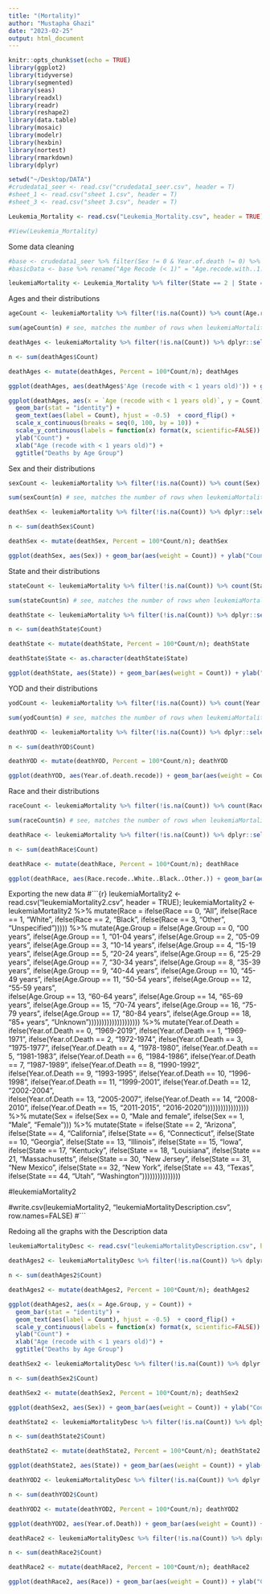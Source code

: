 ```yaml
---
title: "(Mortality)"
author: "Mustapha Ghazi"
date: "2023-02-25"
output: html_document
---
```


```r
knitr::opts_chunk$set(echo = TRUE)
library(ggplot2)
library(tidyverse)
library(segmented)
library(seas)
library(readxl)
library(readr)
library(reshape2)
library(data.table)
library(mosaic)
library(modelr)
library(hexbin)
library(nortest)
library(rmarkdown)
library(dplyr)
```

```r
setwd("~/Desktop/DATA")
#crudedata1_seer <- read.csv("crudedata1_seer.csv", header = T)
#sheet_1 <- read.csv("sheet 1.csv", header = T)
#sheet_3 <- read.csv("sheet 3.csv", header = T)

Leukemia_Mortality <- read.csv("Leukemia_Mortality.csv", header = TRUE)

#View(Leukemia_Mortality)
```

Some data cleaning
```r
#base <- crudedata1_seer %>% filter(Sex != 0 & Year.of.death != 0) %>% dplyr::select(Age.recode.with..1.year.olds, Sex, Year.of.death)
#basicData <- base %>% rename("Age Recode (< 1)" = "Age.recode.with..1.year.olds", "Year of Death" = "Year.of.death"); basicData

leukemiaMortality <- Leukemia_Mortality %>% filter(State == 2 | State == 4 | State == 6 | State == 10 | State == 13 | State == 15 | State == 17 | State == 18 | State == 21 | State == 30 | State == 31 | State == 32 | State == 43 | State == 44 | State == 47); leukemiaMortality
```

Ages and their distributions
```r
ageCount <- leukemiaMortality %>% filter(!is.na(Count)) %>% count(Age.recode.with..1.year.olds) ; ageCount # ok so this isnt how many died but rather how many entries we have. Kinda useless unless you wanna descibe your dataset not the information conveyed

sum(ageCount$n) # see, matches the number of rows when leukemiaMortality %>% filter(!is.na(Count)) is done

deathAges <- leukemiaMortality %>% filter(!is.na(Count)) %>% dplyr::select(Age.recode.with..1.year.olds, Count) %>% group_by(Age.recode.with..1.year.olds) %>% count(Age.recode.with..1.year.olds, wt=Count) %>% rename("Age (recode with < 1 years old)" = "Age.recode.with..1.year.olds", "Count" = "n"); deathAges

n <- sum(deathAges$Count)

deathAges <- mutate(deathAges, Percent = 100*Count/n); deathAges

ggplot(deathAges, aes(deathAges$'Age (recode with < 1 years old)')) + geom_bar(aes(weight = Count)) + ylab("Count") + xlab("Age (recode with < 1 years old)") + ggtitle("Deaths by Age Group")

ggplot(deathAges, aes(x = `Age (recode with < 1 years old)`, y = Count)) +
  geom_bar(stat = "identity") +
  geom_text(aes(label = Count), hjust = -0.5)  + coord_flip() + 
  scale_x_continuous(breaks = seq(0, 100, by = 10)) +
  scale_y_continuous(labels = function(x) format(x, scientific=FALSE)) +
  ylab("Count") +
  xlab("Age (recode with < 1 years old)") +
  ggtitle("Deaths by Age Group")
```

Sex and their distributions
```r
sexCount <- leukemiaMortality %>% filter(!is.na(Count)) %>% count(Sex) ; sexCount # ok so this isnt how many died but rather how many entries we have. Kinda useless unless you wanna descibe your dataset not the information conveyed

sum(sexCount$n) # see, matches the number of rows when leukemiaMortality %>% filter(!is.na(Count)) is done

deathSex <- leukemiaMortality %>% filter(!is.na(Count)) %>% dplyr::select(Sex, Count) %>% group_by(Sex) %>% count(Sex, wt=Count) %>% rename("Count" = "n"); deathSex

n <- sum(deathSex$Count)

deathSex <- mutate(deathSex, Percent = 100*Count/n); deathSex

ggplot(deathSex, aes(Sex)) + geom_bar(aes(weight = Count)) + ylab("Count") + xlab("Sex") + ggtitle("Deaths by Sex Group")
```

State and their distributions
```r
stateCount <- leukemiaMortality %>% filter(!is.na(Count)) %>% count(State) ; stateCount # ok so this isnt how many died but rather how many entries we have. Kinda useless unless you wanna descibe your dataset not the information conveyed

sum(stateCount$n) # see, matches the number of rows when leukemiaMortality %>% filter(!is.na(Count)) is done

deathState <- leukemiaMortality %>% filter(!is.na(Count)) %>% dplyr::select(State, Count) %>% group_by(State) %>% count(State, wt=Count) %>% rename("Count" = "n"); deathState

n <- sum(deathState$Count)

deathState <- mutate(deathState, Percent = 100*Count/n); deathState

deathState$State <- as.character(deathState$State)

ggplot(deathState, aes(State)) + geom_bar(aes(weight = Count)) + ylab("Count") + xlab("State") + ggtitle("Deaths by State") + coord_flip()
```


YOD and their distributions
```r
yodCount <- leukemiaMortality %>% filter(!is.na(Count)) %>% count(Year.of.death.recode) ; yodCount # ok so this isnt how many died but rather how many entries we have. Kinda useless unless you wanna descibe your dataset not the information conveyed

sum(yodCount$n) # see, matches the number of rows when leukemiaMortality %>% filter(!is.na(Count)) is done

deathYOD <- leukemiaMortality %>% filter(!is.na(Count)) %>% dplyr::select(Year.of.death.recode, Count) %>% group_by(Year.of.death.recode) %>% count(Year.of.death.recode, wt=Count) %>% rename("Count" = "n"); deathYOD

n <- sum(deathYOD$Count)

deathYOD <- mutate(deathYOD, Percent = 100*Count/n); deathYOD

ggplot(deathYOD, aes(Year.of.death.recode)) + geom_bar(aes(weight = Count)) + ylab("Count") + xlab("Year of Death") + ggtitle("Deaths by Year of Death") + coord_flip()
```

Race and their distributions
```r
raceCount <- leukemiaMortality %>% filter(!is.na(Count)) %>% count(Race.recode..White..Black..Other.) ; raceCount # ok so this isnt how many died but rather how many entries we have. Kinda useless unless you wanna descibe your dataset not the information conveyed

sum(raceCount$n) # see, matches the number of rows when leukemiaMortality %>% filter(!is.na(Count)) is done

deathRace <- leukemiaMortality %>% filter(!is.na(Count)) %>% dplyr::select(Race.recode..White..Black..Other., Count) %>% group_by(Race.recode..White..Black..Other.) %>% count(Race.recode..White..Black..Other., wt=Count) %>% rename("Count" = "n"); deathRace

n <- sum(deathRace$Count)

deathRace <- mutate(deathRace, Percent = 100*Count/n); deathRace

ggplot(deathRace, aes(Race.recode..White..Black..Other.)) + geom_bar(aes(weight = Count)) + ylab("Count") + xlab("Race") + ggtitle("Deaths by Race") + coord_flip()
```

Exporting the new data
#```{r}
leukemiaMortality2 <- read.csv("leukemiaMortality2.csv", header = TRUE); 
leukemiaMortality2 <- leukemiaMortality2 %>% 
   mutate(Race = ifelse(Race == 0, "All", 
                        ifelse(Race == 1, "White", 
                        ifelse(Race == 2, "Black",
                        ifelse(Race == 3, "Other", "Unspecified"))))) %>%
   mutate(Age.Group = ifelse(Age.Group == 0, "00 years", 
                        ifelse(Age.Group == 1, "01-04 years", 
                        ifelse(Age.Group == 2, "05-09 years",
                        ifelse(Age.Group == 3, "10-14 years",
                        ifelse(Age.Group == 4, "15-19 years", 
                        ifelse(Age.Group == 5, "20-24 years",
                        ifelse(Age.Group == 6, "25-29 years",
                        ifelse(Age.Group == 7, "30-34 years", 
                        ifelse(Age.Group == 8, "35-39 years",
                        ifelse(Age.Group == 9, "40-44 years",
                        ifelse(Age.Group == 10, "45-49 years", 
                        ifelse(Age.Group == 11, "50-54 years",
                        ifelse(Age.Group == 12, "55-59 years",  
                        ifelse(Age.Group == 13, "60-64 years", 
                        ifelse(Age.Group == 14, "65-69 years",
                        ifelse(Age.Group == 15, "70-74 years",
                        ifelse(Age.Group == 16, "75-79 years", 
                        ifelse(Age.Group == 17, "80-84 years",
                        ifelse(Age.Group == 18, "85+ years", "Unknown"))))))))))))))))))))  %>%
   mutate(Year.of.Death = ifelse(Year.of.Death == 0, "1969-2019", 
                        ifelse(Year.of.Death == 1, "1969-1971", 
                        ifelse(Year.of.Death == 2, "1972-1974",
                        ifelse(Year.of.Death == 3, "1975-1977",
                        ifelse(Year.of.Death == 4, "1978-1980", 
                        ifelse(Year.of.Death == 5, "1981-1983",
                        ifelse(Year.of.Death == 6, "1984-1986",
                        ifelse(Year.of.Death == 7, "1987-1989", 
                        ifelse(Year.of.Death == 8, "1990-1992",
                        ifelse(Year.of.Death == 9, "1993-1995",
                        ifelse(Year.of.Death == 10, "1996-1998", 
                        ifelse(Year.of.Death == 11, "1999-2001",
                        ifelse(Year.of.Death == 12, "2002-2004",  
                        ifelse(Year.of.Death == 13, "2005-2007", 
                        ifelse(Year.of.Death == 14, "2008-2010",
                        ifelse(Year.of.Death == 15, "2011-2015", "2016-2020"))))))))))))))))) %>%
   mutate(Sex = ifelse(Sex == 0, "Male and female", 
                        ifelse(Sex == 1, "Male", "Female"))) %>%
   mutate(State = ifelse(State == 2, "Arizona", 
                        ifelse(State == 4, "California", 
                        ifelse(State == 6, "Connecticut",
                        ifelse(State == 10, "Georgia",
                        ifelse(State == 13, "Illinois", 
                        ifelse(State == 15, "Iowa",
                        ifelse(State == 17, "Kentucky",
                        ifelse(State == 18, "Louisiana", 
                        ifelse(State == 21, "Massachusetts",
                        ifelse(State == 30, "New Jersey",
                        ifelse(State == 31, "New Mexico", 
                        ifelse(State == 32, "New York",
                        ifelse(State == 43, "Texas",  
                        ifelse(State == 44, "Utah", "Washington")))))))))))))))

#leukemiaMortality2

#write.csv(leukemiaMortality2, "leukemiaMortalityDescription.csv", row.names=FALSE)
#```


Redoing all the graphs with the Description data

```r
leukemiaMortalityDesc <- read.csv("leukemiaMortalityDescription.csv", header = TRUE);

deathAges2 <- leukemiaMortalityDesc %>% filter(!is.na(Count)) %>% dplyr::select(Age.Group, Count) %>% group_by(Age.Group) %>% count(Age.Group, wt=Count) %>% rename("Count" = "n"); deathAges2

n <- sum(deathAges2$Count)

deathAges2 <- mutate(deathAges2, Percent = 100*Count/n); deathAges2

ggplot(deathAges2, aes(x = Age.Group, y = Count)) +
  geom_bar(stat = "identity") +
  geom_text(aes(label = Count), hjust = -0.5)  + coord_flip() +
  scale_y_continuous(labels = function(x) format(x, scientific=FALSE)) +
  ylab("Count") +
  xlab("Age (recode with < 1 years old)") +
  ggtitle("Deaths by Age Group")
```

```r
deathSex2 <- leukemiaMortalityDesc %>% filter(!is.na(Count)) %>% dplyr::select(Sex, Count) %>% group_by(Sex) %>% count(Sex, wt=Count) %>% rename("Count" = "n"); deathSex2

n <- sum(deathSex2$Count)

deathSex2 <- mutate(deathSex2, Percent = 100*Count/n); deathSex2

ggplot(deathSex2, aes(Sex)) + geom_bar(aes(weight = Count)) + ylab("Count") + xlab("Sex") + ggtitle("Deaths by Sex Group")
```
```r
deathState2 <- leukemiaMortalityDesc %>% filter(!is.na(Count)) %>% dplyr::select(State, Count) %>% group_by(State) %>% count(State, wt=Count) %>% rename("Count" = "n"); deathState2

n <- sum(deathState2$Count)

deathState2 <- mutate(deathState2, Percent = 100*Count/n); deathState2

ggplot(deathState2, aes(State)) + geom_bar(aes(weight = Count)) + ylab("Count") + xlab("State") + ggtitle("Deaths by State") + coord_flip()
```

```r
deathYOD2 <- leukemiaMortalityDesc %>% filter(!is.na(Count)) %>% dplyr::select(Year.of.Death, Count) %>% group_by(Year.of.Death) %>% count(Year.of.Death, wt=Count) %>% rename("Count" = "n"); deathYOD2

n <- sum(deathYOD2$Count)

deathYOD2 <- mutate(deathYOD2, Percent = 100*Count/n); deathYOD2

ggplot(deathYOD2, aes(Year.of.Death)) + geom_bar(aes(weight = Count)) + ylab("Count") + xlab("Year of Death") + ggtitle("Deaths by Year of Death") + coord_flip()
```

```r
deathRace2 <- leukemiaMortalityDesc %>% filter(!is.na(Count)) %>% dplyr::select(Race, Count) %>% group_by(Race) %>% count(Race, wt=Count) %>% rename("Count" = "n"); deathRace2

n <- sum(deathRace2$Count)

deathRace2 <- mutate(deathRace2, Percent = 100*Count/n); deathRace2

ggplot(deathRace2, aes(Race)) + geom_bar(aes(weight = Count)) + ylab("Count") + xlab("Race") + ggtitle("Deaths by Race") + coord_flip()
```

